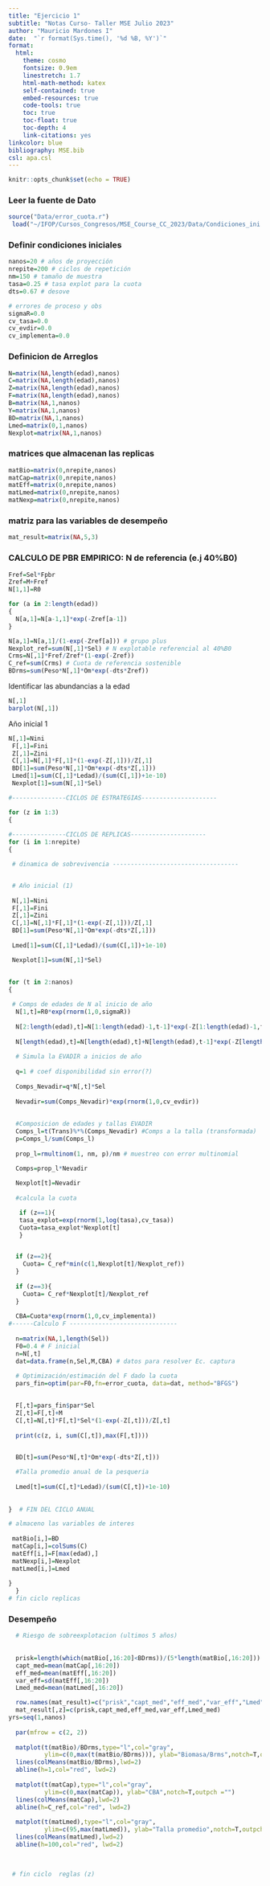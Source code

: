 ```yaml
---
title: "Ejercicio 1"
subtitle: "Notas Curso- Taller MSE Julio 2023"
author: "Mauricio Mardones I"
date:  "`r format(Sys.time(), '%d %B, %Y')`"
format:
  html:
    theme: cosmo
    fontsize: 0.9em
    linestretch: 1.7
    html-math-method: katex
    self-contained: true
    embed-resources: true
    code-tools: true
    toc: true
    toc-float: true
    toc-depth: 4
    link-citations: yes
linkcolor: blue
bibliography: MSE.bib
csl: apa.csl
---
```


```r
knitr::opts_chunk$set(echo = TRUE)
```

### Leer la fuente de Dato

```r
source("Data/error_cuota.r")
 load("~/IFOP/Cursos_Congresos/MSE_Course_CC_2023/Data/Condiciones_ini.RData")
```



### Definir condiciones iniciales


```r
nanos=20 # años de proyección
nrepite=200 # ciclos de repetición
nm=150 # tamaño de muestra
tasa=0.25 # tasa explot para la cuota
dts=0.67 # desove
```


```r
# errores de proceso y obs
sigmaR=0.0
cv_tasa=0.0
cv_evdir=0.0
cv_implementa=0.0
```


### Definicion de Arreglos

```r
N=matrix(NA,length(edad),nanos)
C=matrix(NA,length(edad),nanos)
Z=matrix(NA,length(edad),nanos)
F=matrix(NA,length(edad),nanos)
B=matrix(NA,1,nanos)
Y=matrix(NA,1,nanos)
BD=matrix(NA,1,nanos)
Lmed=matrix(0,1,nanos)
Nexplot=matrix(NA,1,nanos)
```


### matrices que almacenan las replicas
```r
matBio=matrix(0,nrepite,nanos)
matCap=matrix(0,nrepite,nanos)
matEff=matrix(0,nrepite,nanos)
matLmed=matrix(0,nrepite,nanos)
matNexp=matrix(0,nrepite,nanos)
```

### matriz para las variables de desempeño
```r
mat_result=matrix(NA,5,3)
```

### CALCULO DE PBR EMPIRICO: N de referencia (e.j 40%B0)
```r


Fref=Sel*Fpbr
Zref=M+Fref
N[1,1]=R0

for (a in 2:length(edad))
{ 
  N[a,1]=N[a-1,1]*exp(-Zref[a-1])
}

N[a,1]=N[a,1]/(1-exp(-Zref[a])) # grupo plus
Nexplot_ref=sum(N[,1]*Sel) # N explotable referencial al 40%B0
Crms=N[,1]*Fref/Zref*(1-exp(-Zref))
C_ref=sum(Crms) # Cuota de referencia sostenible
BDrms=sum(Peso*N[,1]*Om*exp(-dts*Zref))

```

Identificar las abundancias a la edad

```r
N[,1]
barplot(N[,1])
```
Año inicial 1

```r
N[,1]=Nini
 F[,1]=Fini
 Z[,1]=Zini
 C[,1]=N[,1]*F[,1]*(1-exp(-Z[,1]))/Z[,1]
 BD[1]=sum(Peso*N[,1]*Om*exp(-dts*Z[,1]))
 Lmed[1]=sum(C[,1]*Ledad)/(sum(C[,1])+1e-10)
 Nexplot[1]=sum(N[,1]*Sel)
```

```r
#---------------CICLOS DE ESTRATEGIAS---------------------

for (z in 1:3)
{ 
  
#---------------CICLOS DE REPLICAS---------------------
for (i in 1:nrepite)
{ 

 # dinamica de sobrevivencia -----------------------------------


 # Año inicial (1)
 
 N[,1]=Nini
 F[,1]=Fini
 Z[,1]=Zini
 C[,1]=N[,1]*F[,1]*(1-exp(-Z[,1]))/Z[,1]
 BD[1]=sum(Peso*N[,1]*Om*exp(-dts*Z[,1]))
 
 Lmed[1]=sum(C[,1]*Ledad)/(sum(C[,1])+1e-10)

 Nexplot[1]=sum(N[,1]*Sel)
 
 
for (t in 2:nanos)
{ 

 # Comps de edades de N al inicio de año  
  N[1,t]=R0*exp(rnorm(1,0,sigmaR))
  
  N[2:length(edad),t]=N[1:length(edad)-1,t-1]*exp(-Z[1:length(edad)-1,t-1])
  
  N[length(edad),t]=N[length(edad),t]+N[length(edad),t-1]*exp(-Z[length(edad),t-1])
  
  # Simula la EVADIR a inicios de año
  
  q=1 # coef disponibilidad sin error(?)
  
  Comps_Nevadir=q*N[,t]*Sel
  
  Nevadir=sum(Comps_Nevadir)*exp(rnorm(1,0,cv_evdir))
  
  
  #Composicion de edades y tallas EVADIR
  Comps_l=t(Trans)%*%(Comps_Nevadir) #Comps a la talla (transformada)
  p=Comps_l/sum(Comps_l)
  
  prop_l=rmultinom(1, nm, p)/nm # muestreo con error multinomial
  
  Comps=prop_l*Nevadir 

  Nexplot[t]=Nevadir
  
  #calcula la cuota

   if (z==1){
   tasa_explot=exp(rnorm(1,log(tasa),cv_tasa))
   Cuota=tasa_explot*Nexplot[t]
   }


  if (z==2){
    Cuota= C_ref*min(c(1,Nexplot[t]/Nexplot_ref))
  }
  
  if (z==3){
    Cuota= C_ref*Nexplot[t]/Nexplot_ref
  }
  
  CBA=Cuota*exp(rnorm(1,0,cv_implementa))
#------Calculo F ------------------------------  
  
  n=matrix(NA,1,length(Sel))
  F0=0.4 # F inicial
  n=N[,t]
  dat=data.frame(n,Sel,M,CBA) # datos para resolver Ec. captura
  
  # Optimización/estimación del F dado la cuota   
  pars_fin=optim(par=F0,fn=error_cuota, data=dat, method="BFGS")
  

  F[,t]=pars_fin$par*Sel
  Z[,t]=F[,t]+M
  C[,t]=N[,t]*F[,t]*Sel*(1-exp(-Z[,t]))/Z[,t]
  
  print(c(z, i, sum(C[,t]),max(F[,t])))

  
  BD[t]=sum(Peso*N[,t]*Om*exp(-dts*Z[,t]))

  #Talla promedio anual de la pesqueria
  
  Lmed[t]=sum(C[,t]*Ledad)/(sum(C[,t])+1e-10)
  
  
}  # FIN DEL CICLO ANUAL

# almaceno las variables de interes
 
 matBio[i,]=BD 
 matCap[i,]=colSums(C)
 matEff[i,]=F[max(edad),]
 matNexp[i,]=Nexplot 
 matLmed[i,]=Lmed
 
}
  }
# fin ciclo replicas
```


### Desempeño

```r

  
  # Riesgo de sobreexplotacion (ultimos 5 años)
  
  
  prisk=length(which(matBio[,16:20]<BDrms))/(5*length(matBio[,16:20]))
  capt_med=mean(matCap[,16:20])
  eff_med=mean(matEff[,16:20])
  var_eff=sd(matEff[,16:20])
  Lmed_med=mean(matLmed[,16:20])

  row.names(mat_result)=c("prisk","capt_med","eff_med","var_eff","Lmed")
  mat_result[,z]=c(prisk,capt_med,eff_med,var_eff,Lmed_med)
yrs=seq(1,nanos) 
  
  par(mfrow = c(2, 2))
  
  matplot(t(matBio)/BDrms,type="l",col="gray",
          ylim=c(0,max(t(matBio/BDrms))), ylab="Biomasa/Brms",notch=T,outpch ="")
  lines(colMeans(matBio/BDrms),lwd=2)
  abline(h=1,col="red", lwd=2)
  
  matplot(t(matCap),type="l",col="gray",
          ylim=c(0,max(matCap)), ylab="CBA",notch=T,outpch ="")
  lines(colMeans(matCap),lwd=2)
  abline(h=C_ref,col="red", lwd=2)
  
  matplot(t(matLmed),type="l",col="gray",
          ylim=c(95,max(matLmed)), ylab="Talla promedio",notch=T,outpch ="")
  lines(colMeans(matLmed),lwd=2)
  abline(h=100,col="red", lwd=2)
  
  
  
 # fin ciclo  reglas (z)
```



